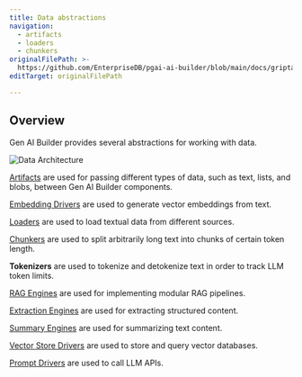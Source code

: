 ```yaml
---
title: Data abstractions
navigation:
  - artifacts
  - loaders
  - chunkers
originalFilePath: >-
  https://github.com/EnterpriseDB/pgai-ai-builder/blob/main/docs/griptape-framework/data/index.md
editTarget: originalFilePath

---
```


## Overview

Gen AI Builder provides several abstractions for working with data.

![Data Architecture](../../../../../hybrid-manager/ai-factory/assets/img/data-architecture.png)

[Artifacts](artifacts.mdx) are used for passing different types of data, such as text, lists, and blobs, between Gen AI Builder components.

[Embedding Drivers](../drivers/embedding-drivers.mdx) are used to generate vector embeddings from text.

[Loaders](loaders.mdx) are used to load textual data from different sources.

[Chunkers](chunkers.mdx) are used to split arbitrarily long text into chunks of certain token length.

**Tokenizers** are used to tokenize and detokenize text in order to track LLM token limits.

[RAG Engines](../engines) are used for implementing modular RAG pipelines.

[Extraction Engines](../engines/extraction-engines.mdx) are used for extracting structured content.

[Summary Engines](../engines/summary-engines.mdx) are used for summarizing text content.

[Vector Store Drivers](../drivers/vector-store-drivers.mdx) are used to store and query vector databases.

[Prompt Drivers](../drivers) are used to call LLM APIs.
